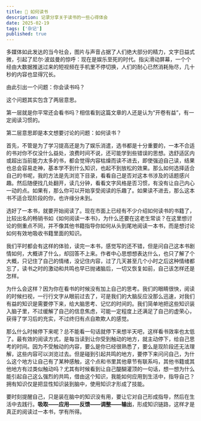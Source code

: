 ```yaml
---
title: 📔 如何读书
description: 记录分享关于读书的一些心得体会
date: 2025-02-19
tags: ['杂记']
published: true
---
```


多媒体如此发达的当今社会，图片与声音占据了人们绝大部分的精力，文字日益式微，引起了尼尔·波兹曼的惊呼：现在是娱乐至死的时代。指尖滑动屏幕，一个个经由大数据推送过来的短视频在手机里不停切换，人们的耐心已然消耗殆尽，几十秒的内容也显得冗长。

由此引出一个问题：你会读书吗？

这个问题其实包含了两层意思。

第一层就是你平常还会看书吗？相信看到这篇文章的人还是认为“开卷有益”，有一定阅读习惯的。

第二层意思即是本文想要讨论的问题：如何读书？

首先，不管是为了学习提高还是为了娱乐消遣，选书都是十分重要的，一本不合适的书对你不仅没什么益处，浪费时间不说，还可能学到些错误的思想。选舒适区内或超出当前能力太多的书，都会觉得内容枯燥而读不进去，即使强迫自己读，结果也总会容易走神，基本学不到什么知识，也起不到放松的效果。那么如何选择适合自己的书呢，我的方法是先浏览下目录，看看自己是否对这本书涉及的话题感兴趣。然后随便找几处翻开，读几分钟，看看文字风格是否习惯，有没有让自己内心一动的点。如果有，那么你可以开始享受阅读的乐趣了。如果读不进去，那么这本书不适合现阶段的你，也许缘分未到。

选好了一本书，就要开始阅读了。现在市面上已经有不少介绍如何读书的书籍了，比较出名的畅销书如《如何阅读一本书》，为什么还要在这老生常谈？在这里想讨论的侧重点不同，并不像其他书籍指导你如何从头到尾地阅读一本书，而是想讨论如何有效地吸收书籍里面的知识。

我们平时都会有这样的体验，读完一本书，感觉写的还不错，但是问自己这本书剧情如何，大概讲了什么，却回答不上来。作者中心思想想表达什么，也只了解了个大概，只记住了自己的情绪，没记住内容，过了几天甚至几个小时之后这种情绪都忘了，读书之时的激动和共鸣也早已抛诸脑后，一切又恢复如前，自己该怎样还是怎样。

为什么会这样？因为你在看书的时候没有加上自己的思考。我们的眼睛很快，阅读的时候扫视，一行行文字从眼前过去了，可是我们的大脑反应没那么迅速，对我们有益的知识是需要停下来，给大脑思考、记忆的时间的。我们简单地把这些知识装入脑子里，不过缓解了自己的信息焦虑，可能一定程度上还满足了自己的虚荣心，获得了学习后的充实，不过终归有点自欺欺人的感觉。

那么什么时候停下来呢？总不能看一句话就停下来想半天吧，这样看书效率也太低了。最有效的阅读方式，是每当读到让你受到触动的地方，就主动停下，给自己思考的时间。因为不受触动的内容，要么是你已经很熟悉了，要么是现阶段还无法理解，这些内容可以浏览过去。但是碰到引起共鸣的地方，要停下来问问自己，为什么这个地方让自己有了某种感触，这个点和书里其他章节有联系吗，其他书籍或其他地方有过类似触动吗？尤其有时候看到让自己醍醐灌顶的一句话，想一想为什么能引起自己这么强烈的共鸣，借由这个知识，我能如何应用到生活中，指导自己？拥有知识仅是把显性知识装到脑中，使用知识才形成了技能。

要时刻提醒自己，只是装在脑中的知识没有用，要让它对自己形成指导，然后在生活中去践行。**吸取——应用——反馈——调整——输出**，形成知识链路，这样才是真正的阅读过一本书，学有所得。

